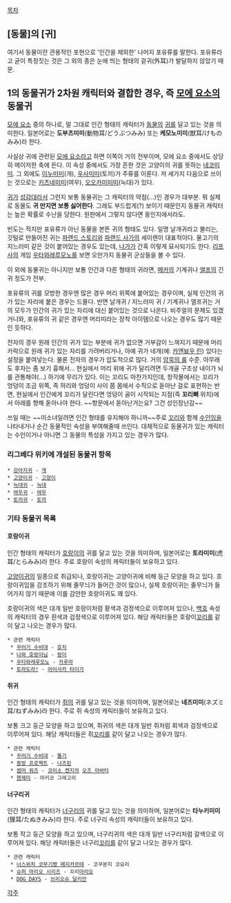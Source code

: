 [[목차]]

== [동물]의 [귀] ==
여기서 동물이란 관용적인 포현으로 '인간을 제외한' 나머지 포유류를 말한다. 포유류라고 굳이 특정짓는 것은 그 외의 종은 눈에 띄는 형태의 겉귀(外耳)가 발달하지 않았기 때문.

== 1의 동물귀가 2차원 캐릭터와 결합한 경우, 즉 [[모에 요소]]의 동물귀 ==
[[모에 요소]] 중의 하나로, 말 그대로 인간 형태의 캐릭터가 [[동물]]의 [[귀]]를 달고 있는 것을 의미한다. 일본어로는 '''도부츠미미'''(動物耳/どうぶつみみ) 또는 '''케모노미미'''(獣耳/けものみみ)라 한다. 

사실상 귀에 관련된 [[모에 요소]]라고 하면 이쪽이 거의 전부이며, 모에 요소 중에서도 상당히 메이저한 축에 든다. 이 속성 중에서도 가장 흔한 것은 고양이의 귀를 뜻하는 [[네코미미]]. 그 외에도 [[이누미미]](개), [[우사미미]](토끼)가 주류를 이룬다. 저 세가지 다음으로 쓰이는 것으로는 [[키츠네미미]](여우), [[오오카미미미]](늑대)가 있다. 

[[귀]]가 [[성감대]]라서 그런지 보통 동물귀는 그 캐릭터의 약점(...)인 경우가 대부분. 뭐 실제로 동물도 '''귀 만지면 보통 싫어한다'''. 그래도 부드럽게(?) 보이기 때문인지 동물귀 캐릭터는 높은 확률로 수난을 당한다. 원판에서 그렇지 않다면 동인지에서라도.

빈도는 적지만 포유류가 아닌 동물을 본뜬 귀의 형태도 있다. 일명 날개귀라고 불리는, 깃털로 만들어진 귀는 [[파랜드 스토리]]와 [[파랜드 사가]]의 세이렌이 대표적이다. 물고기의 지느러미 같은 것이 붙어있는 경우도 있는데, [[나가]]가 간혹 이렇게 묘사되기도 한다. [[리프]]사의 게임 [[우타와레루모노]]를 보면 오만가지 동물귀 군상들을 볼 수 있다.

이 외에 동물귀는 아니지만 보통 인간과 다른 형태의 귀라면, [[메카]]의 기계귀나 [[엘프]]의 긴 귀 정도가 전부.

포유류의 귀를 모방한 경우엔 많은 경우 머리 위쪽에 붙어있는 경우이며, 실제 인간의 귀가 있는 자리에 붙은 경우는 드물다. 반면 날개귀 / 지느러미 귀 / 기계귀나 엘프귀는 거의 모두가 인간의 귀가 있는 자리에 대신 붙어있는 것으로 나온다. 비주얼의 문제도 있겠거니와, 포유류의 귀 같은 경우엔 머리띠라는 장착 아이템으로 나오는 경우도 많기 때문인 듯하다.

전자의 경우 원래 인간의 귀가 있는 부분에 귀가 없으면 거부감이 느껴지기 때문에 머리카락으로 원래 귀가 있는 자리를 가려버리거나, 아예 귀가 네개(예: [[카엔뵤우 린]]) 있다는 설정을 붙여넣는다. 물론 전자의 경우가 압도적으로 많다. 거의 [[암묵의 룰]] 수준. 아무래도 후자는 좀 보기 흉해서... 현실에서 머리 위에 귀가 달리려면 두개골 구조상 내이가 뇌를 관통해야(...) 하기에 무리가 있다. 이는 꼬리도 마찬가지인데, 창작물에서는 꼬리가 엉덩이 조금 위쪽, 즉 허리와 엉덩이 사이 쯤 몸에서 수직으로 돋아난 걸로 표현하는 반면, 현실에서 인간에게 꼬리가 달린다면 엉덩이 골이 시작되는 지점(즉 '''꼬리뼈''' 위치)에서 아래를 향해 돋아나야 한다. ~~항문에서 돋아난거는요? 그건 성인장난감~~ 

쓰일 때는 ~~미소녀일려면 인간 형태를 유지해야 하니까~~주로 [[꼬리]]와 함께 [[수인]]임을 나타내거나 순간 동물적인 속성을 부여해줄때 쓰인다. 대체적으로 동물귀가 있는 캐릭터는 수인이거나 아니면 그 동물의 특성을 가지고 있는 경우가 많다. 

=== 리그베다 위키에 개설된 동물귀 항목 ===
 * [[강아지귀]] - [[개]]
 * [[고양이귀]] - [[고양이]]
 * [[늑대귀]] - [[늑대]]
 * [[여우귀]] - [[여우]]
 * [[토끼귀]] - [[토끼]]

=== 기타 동물귀 목록 ===
==== 호랑이귀 ====
인간 형태의 캐릭터가 [[호랑이]]의 귀를 달고 있는 것을 의미하며, 일본어로는 '''토라미미'''(虎耳/とらみみ)라 한다. 주로 호랑이 속성의 캐릭터들이 보유하고 있다.

[[고양이귀]]의 일종으로 취급되나, 호랑이귀는 고양이귀에 비해 둥근 모양을 하고 있다. 호랑이귀임을 강조하기 위해 줄무늬가 들어간 것이 많으나, 실제 호랑이귀는 줄무늬가 들어가지 않기 때문에 이를 감안한 호랑이귀도 꽤 있다.

호랑이귀의 색은 대개 일반 호랑이처럼 황색과 검정색으로 이루어져 있으나, [[백호]] 속성의 캐릭터의 경우 흰색과 검정색으로 이루어져 있다. 해당 캐릭터들은 호랑이[[꼬리]]를 같이 달고 나오는 경우가 많다.

 * 관련 캐릭터
  * [[꾸러기 수비대]] - [[호치]]
  * [[나와 호랑이님]] - [[랑이]]
  * [[우타와레루모노]] - [[카루라]]
  * [[토라도라!]] - [[아이사카 타이가]]
==== 쥐귀 ====
인간 형태의 캐릭터가 [[쥐]]의 귀를 달고 있는 것을 의미하며, 일본어로는 '''네즈미미'''(ネズミ耳/ねずみみ)라 한다. 주로 쥐 속성의 캐릭터들이 보유하고 있다.

보통 크고 둥근 모양을 하고 있으며, 쥐귀의 색은 대개 일반 쥐처럼 회색과 검정색으로 이루어져 있다. 해당 캐릭터들은 쥐[[꼬리]]를 같이 달고 나오는 경우가 많다.

 * 관련 캐릭터
  * [[꾸러기 수비대]] - [[똘기]]
  * [[동방 프로젝트]] - [[나즈린]]
  * [[썸머 워즈]] - [[코이소 켄지]]의 [[오즈 아바타]]
  * [[헨제미]] - 마키코 그레고리

==== 너구리귀 ====
인간 형태의 캐릭터가 [[너구리]]의 귀를 달고 있는 것을 의미하며, 일본어로는 '''타누키미미'''(狸耳/たぬきみみ)라 한다. 주로 너구리 속성의 캐릭터들이 보유하고 있다.

보통 작고 둥근 모양을 하고 있으며, 너구리귀의 색은 대개 일반 너구리처럼 갈색으로 이루어져 있다. 해당 캐릭터들은 너구리[[꼬리]]를 같이 달고 나오는 경우가 많다.

 * 관련 캐릭터
  * [[너스위치 코무기짱 매지카르테]] - 코쿠분지 코요리
  * [[슈퍼 마리오 시리즈]] - 꼬리[[마리오]]
  * [[DOG DAYS]] - [[브리오슈 달키안]]

[[각주]]
